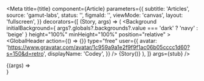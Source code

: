 


<Meta
  title={title}
  component={Article}
  parameters={{
    subtitle: 'Articles',
    source: 'gamut-labs',
    status: '',
    figmaId: '',
    viewMode: 'canvas',
    layout: 'fullscreen',
  }}
  decorators={[
    (Story, args) => (
      <Background
        initialBackground={
          args?.globals?.backgrounds?.value === 'dark' ? 'navy' : 'beige'
        }
        height="100%"
        minHeight="100%"
        position="relative"
      >
        <GlobalHeader
          action={() => {}}
          type="free"
          user={{
            avatar:
              'https://www.gravatar.com/avatar/1c959a9a1e2f9f9f1ac06b05cccc1d60?s=150&d=retro',
            displayName: 'Codey',
          }}
        />
        <Box paddingY={32}>
          <ContentContainer>{Story()}</ContentContainer>
        </Box>
      </Background>
    ),
  ]}
  args={stub}
/>

<Canvas>
  <Story name="Article">{(args) => <Article {...args} />}</Story>
</Canvas>

<PropsTable story="Article" />

